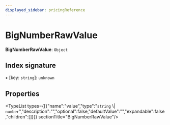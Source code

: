 ```yaml
---
displayed_sidebar: pricingReference
---
```



# BigNumberRawValue

 **BigNumberRawValue**: `Object`

## Index signature

▪ [key: `string`]: `unknown`

## Properties

<TypeList types={[{"name":"value","type":"`string` \\| `number`","description":"","optional":false,"defaultValue":"","expandable":false,"children":[]}]}  sectionTitle="BigNumberRawValue"/>
